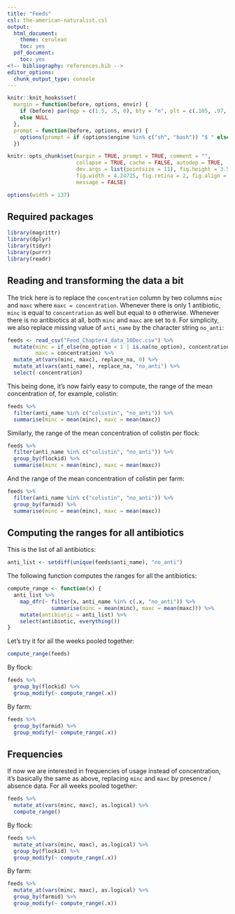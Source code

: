 ```yaml
---
title: "Feeds"
csl: the-american-naturalist.csl
output:
  html_document:
    theme: cerulean
    toc: yes
  pdf_document:
    toc: yes
<!-- bibliography: references.bib -->
editor_options: 
  chunk_output_type: console
---
```


<!--
IMAGES:
Insert them with: ![alt text](image.png)
You can also resize them if needed: convert image.png -resize 50% image.png
If you want to center the image, go through HTML code:
<div style="text-align:center"><img src ="image.png"/></div>

REFERENCES:
For references: Put all the bibTeX references in the file "references.bib"
in the current folder and cite the references as @key or [@key] in the text.
Uncomment the bibliography field in the above header and put a "References"
title wherever you want to display the reference list.
-->

<style type="text/css">
.main-container {
  max-width: 1370px;
  margin-left: auto;
  margin-right: auto;
}
</style>

```r
knitr::knit_hooks$set(
  margin = function(before, options, envir) {
    if (before) par(mgp = c(1.5, .5, 0), bty = "n", plt = c(.105, .97, .13, .97))
    else NULL
  },
  prompt = function(before, options, envir) {
    options(prompt = if (options$engine %in% c("sh", "bash")) "$ " else "> ")
  })

knitr::opts_chunk$set(margin = TRUE, prompt = TRUE, comment = "",
                      collapse = TRUE, cache = FALSE, autodep = TRUE,
                      dev.args = list(pointsize = 11), fig.height = 3.5,
                      fig.width = 4.24725, fig.retina = 2, fig.align = "center",
                      message = FALSE)

options(width = 137)
```

## Required packages

```r
library(magrittr)
library(dplyr)
library(tidyr)
library(purrr)
library(readr)
```

## Reading and transforming the data a bit

The trick here is to replace the `concentration` column by two columns `minc`
and `maxc` where `maxc = concentration`. Whenever there is only 1 antibiotic,
`minc` is equal to `concentration` as well but equal to `0` otherwise. Whenever
there is no antibiotics at all, both `minc` and `maxc` are set to `0`. For
simplicity, we also replace missing value of `anti_name` by the character string
`no_anti`:

```r
feeds <- read_csv("Feed_Chapter4_data_10Dec.csv") %>% 
  mutate(minc = if_else(no_option < 1 | is.na(no_option), concentration, 0),
         maxc = concentration) %>% 
  mutate_at(vars(minc, maxc), replace_na, 0) %>% 
  mutate_at(vars(anti_name), replace_na, "no_anti") %>% 
  select(-concentration)
```

This being done, it's now fairly easy to compute, the range of the mean
concentration of, for example, colistin:

```r
feeds %>% 
  filter(anti_name %in% c("colistin", "no_anti")) %>% 
  summarise(minc = mean(minc), maxc = mean(maxc))
```

Similarly, the range of the mean concentration of colistin per flock:

```r
feeds %>% 
  filter(anti_name %in% c("colistin", "no_anti")) %>% 
  group_by(flockid) %>% 
  summarise(minc = mean(minc), maxc = mean(maxc))
```

And the range of the mean concentration of colistin per farm:

```r
feeds %>% 
  filter(anti_name %in% c("colistin", "no_anti")) %>% 
  group_by(farmid) %>% 
  summarise(minc = mean(minc), maxc = mean(maxc))
```

## Computing the ranges for all antibiotics

This is the list of all antibiotics:

```r
anti_list <- setdiff(unique(feeds$anti_name), "no_anti")
```

The following function computes the ranges for all the antibiotics:

```r
compute_range <- function(x) {
  anti_list %>% 
    map_dfr(~ filter(x, anti_name %in% c(.x, "no_anti")) %>%
              summarise(minc = mean(minc), maxc = mean(maxc))) %>% 
    mutate(antibiotic = anti_list) %>% 
    select(antibiotic, everything())
}
```

Let's try it for all the weeks pooled together:

```r
compute_range(feeds)
```

By flock:

```r
feeds %>% 
  group_by(flockid) %>% 
  group_modify(~ compute_range(.x))
```

By farm:

```r
feeds %>% 
  group_by(farmid) %>% 
  group_modify(~ compute_range(.x))
```

## Frequencies

If now we are interested in frequencies of usage instead of concentration, it's
basically the same as above, replacing `minc` and `maxc` by presence / absence
data. For all weeks pooled together:

```r
feeds %>%
  mutate_at(vars(minc, maxc), as.logical) %>% 
  compute_range()
```

By flock:

```r
feeds %>% 
  mutate_at(vars(minc, maxc), as.logical) %>% 
  group_by(flockid) %>% 
  group_modify(~ compute_range(.x))
```

By farm:

```r
feeds %>% 
  mutate_at(vars(minc, maxc), as.logical) %>% 
  group_by(farmid) %>% 
  group_modify(~ compute_range(.x))
```
